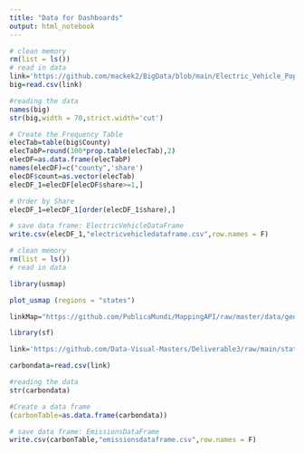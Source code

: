 ```yaml
---
title: "Data for Dashboards"
output: html_notebook
---
```



```r
# clean memory
rm(list = ls())
# read in data
link='https://github.com/mackek2/BigData/blob/main/Electric_Vehicle_Population_Data.csv?raw=true'
big=read.csv(link)

#reading the data
names(big)
str(big,width = 70,strict.width='cut')

# Create the Frequency Table
elecTab=table(big$County)
elecTabP=round(100*prop.table(elecTab),2)
elecDF=as.data.frame(elecTabP)
names(elecDF)=c("county",'share')
elecDF$count=as.vector(elecTab)
elecDF_1=elecDF[elecDF$share>=1,]

# Order by Share
elecDF_1=elecDF_1[order(elecDF_1$share),]

# save data frame: ElectricVehicleDataFrame
write.csv(elecDF_1,"electricvehicledataframe.csv",row.names = F)
```


```r
# clean memory
rm(list = ls())
# read in data

library(usmap)

plot_usmap (regions = "states")

linkMap="https://github.com/PublicaMundi/MappingAPI/raw/master/data/geojson/us-states.json"

library(sf)

link='https://github.com/Data-Visual-Masters/Deliverable3/raw/main/state_percapita_CO2emissions.csv'

carbondata=read.csv(link)

#reading the data
str(carbondata)

#Create a data frame
(carbonTable=as.data.frame(carbondata))

# save data frame: EmissionsDataFrame
write.csv(carbonTable,"emissionsdataframe.csv",row.names = F)
```

